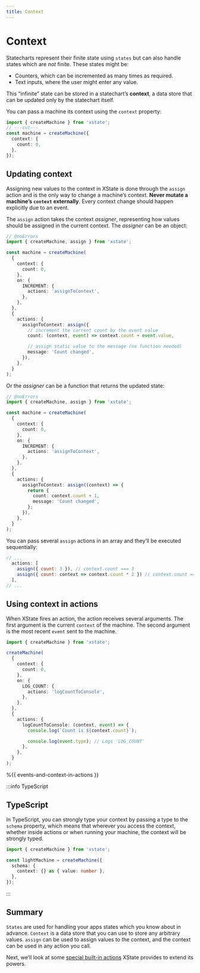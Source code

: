 ```yaml
---
title: Context
---
```


# Context

<!-- deps: ["states", "transitions-and-events", "actions"] -->

<!-- TODO: Rewrite with focus on context as a data store vs finite/infinite states-->

Statecharts represent their finite state using `states` but can also handle states which are _not_ finite. These states might be:

- Counters, which can be incremented as many times as required.
- Text inputs, where the user might enter any value.

This “infinite” state can be stored in a statechart’s **context**, a data store that can be updated only by the statechart itself.

You can pass a machine its context using the `context` property:

```ts twoslash {2-4}
import { createMachine } from 'xstate';
// ---cut---
const machine = createMachine({
  context: {
    count: 0,
  },
});
```

## Updating context

<!-- deps: ["context", "actions", "self-transitions"] -->

Assigning new values to the context in XState is done through the `assign` action and is the only way to change a machine’s context. **Never mutate a machine’s `context` externally**. Every context change should happen explicitly due to an event.

The `assign` action takes the context _assigner_, representing how values should be assigned in the current context. The _assigner_ can be an object:

```ts twoslash {16-22}
// @noErrors
import { createMachine, assign } from 'xstate';

const machine = createMachine(
  {
    context: {
      count: 0,
    },
    on: {
      INCREMENT: {
        actions: 'assignToContext',
      },
    },
  },
  {
    actions: {
      assignToContext: assign({
        // increment the current count by the event value
        count: (context, event) => context.count + event.value,

        // assign static value to the message (no function needed)
        message: 'Count changed',
      }),
    },
  }
);
```

Or the _assigner_ can be a function that returns the updated state:

```ts twoslash {16-21}
// @noErrors
import { createMachine, assign } from 'xstate';

const machine = createMachine(
  {
    context: {
      count: 0,
    },
    on: {
      INCREMENT: {
        actions: 'assignToContext',
      },
    },
  },
  {
    actions: {
      assignToContext: assign((context) => {
        return {
          count: context.count + 1,
          message: 'Count changed',
        };
      }),
    },
  }
);
```

You can pass several `assign` actions in an array and they’ll be executed sequentially:

```js
// ...
  actions: [
    assign({ count: 3 }), // context.count === 3
    assign({ count: context => context.count * 2 }) // context.count === 6
  ],
// ...
```

## Using context in actions

<!-- deps: ["actions", "context"] -->

When XState fires an action, the action receives several arguments. The first argument is the current `context` of the machine. The second argument is the most recent `event` sent to the machine.

```ts twoslash {15-19}
import { createMachine } from 'xstate';

createMachine(
  {
    context: {
      count: 0,
    },
    on: {
      LOG_COUNT: {
        actions: 'logCountToConsole',
      },
    },
  },
  {
    actions: {
      logCountToConsole: (context, event) => {
        console.log(`Count is ${context.count}`);

        console.log(event.type); // Logs 'LOG_COUNT'
      },
    },
  }
);
```

%{{ events-and-context-in-actions }}

:::info TypeScript

<!-- deps: [context, assign-action] -->

## TypeScript

In TypeScript, you can strongly type your context by passing a type to the `schema` property, which means that wherever you access the context, whether inside actions or when running your machine, the context will be strongly typed.

```ts twoslash
import { createMachine } from 'xstate';

const lightMachine = createMachine({
  schema: {
    context: {} as { value: number },
  },
});
```

:::

## Summary

`States` are used for handling your apps states which you know about in advance. `Context` is a data store that you can use to store any arbitrary values. `assign` can be used to assign values to the context, and the context can be used in any action you call.

Next, we’ll look at some [special built-in actions](/actions/built-in-actions) XState provides to extend its powers.
